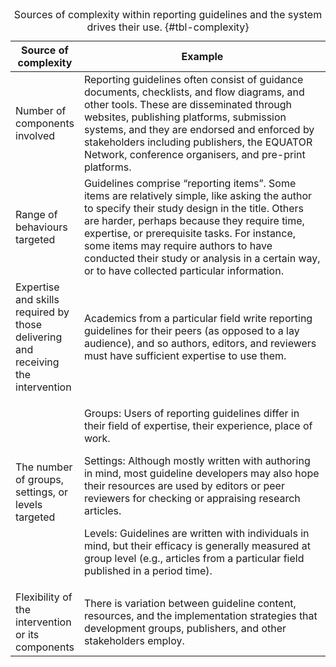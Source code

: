 +----------------------------------------------------------------------------------+-------------------------------------------------------------------------------------------------------------------------------------------------------------------------------------------------------------------------------------------------------------------------------------------------------------------------------------------------------------------------------------------+
| Source of complexity                                                             | Example                                                                                                                                                                                                                                                                                                                                                                                   |
+==================================================================================+===========================================================================================================================================================================================================================================================================================================================================================================================+
| Number of components involved                                                    | Reporting guidelines often consist of guidance documents, checklists, and flow diagrams, and other tools. These are disseminated through websites, publishing platforms, submission systems, and they are endorsed and enforced by stakeholders including publishers, the EQUATOR Network, conference organisers, and pre-print platforms.                                                |
+----------------------------------------------------------------------------------+-------------------------------------------------------------------------------------------------------------------------------------------------------------------------------------------------------------------------------------------------------------------------------------------------------------------------------------------------------------------------------------------+
| Range of behaviours targeted                                                     | Guidelines comprise "reporting items". Some items are relatively simple, like asking the author to specify their study design in the title. Others are harder, perhaps because they require time, expertise, or prerequisite tasks. For instance, some items may require authors to have conducted their study or analysis in a certain way, or to have collected particular information. |
+----------------------------------------------------------------------------------+-------------------------------------------------------------------------------------------------------------------------------------------------------------------------------------------------------------------------------------------------------------------------------------------------------------------------------------------------------------------------------------------+
| Expertise and skills required by those delivering and receiving the intervention | Academics from a particular field write reporting guidelines for their peers (as opposed to a lay audience), and so authors, editors, and reviewers must have sufficient expertise to use them.                                                                                                                                                                                           |
+----------------------------------------------------------------------------------+-------------------------------------------------------------------------------------------------------------------------------------------------------------------------------------------------------------------------------------------------------------------------------------------------------------------------------------------------------------------------------------------+
| The number of groups, settings, or levels targeted                               | Groups: Users of reporting guidelines differ in their field of expertise, their experience, place of work.                                                                                                                                                                                                                                                                                |
|                                                                                  |                                                                                                                                                                                                                                                                                                                                                                                           |
|                                                                                  | Settings: Although mostly written with authoring in mind, most guideline developers may also hope their resources are used by editors or peer reviewers for checking or appraising research articles.                                                                                                                                                                                     |
|                                                                                  |                                                                                                                                                                                                                                                                                                                                                                                           |
|                                                                                  | Levels: Guidelines are written with individuals in mind, but their efficacy is generally measured at group level (e.g., articles from a particular field published in a period time).                                                                                                                                                                                                     |
+----------------------------------------------------------------------------------+-------------------------------------------------------------------------------------------------------------------------------------------------------------------------------------------------------------------------------------------------------------------------------------------------------------------------------------------------------------------------------------------+
| Flexibility of the intervention or its components                                | There is variation between guideline content, resources, and the implementation strategies that development groups, publishers, and other stakeholders employ.                                                                                                                                                                                                                            |
+----------------------------------------------------------------------------------+-------------------------------------------------------------------------------------------------------------------------------------------------------------------------------------------------------------------------------------------------------------------------------------------------------------------------------------------------------------------------------------------+

: Sources of complexity within reporting guidelines and the system drives their use. {#tbl-complexity}